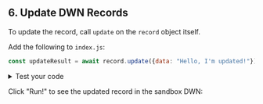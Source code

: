## 6. Update DWN Records

To update the record, call `update` on the `record` object itself.

Add the following to `index.js`:
```js
const updateResult = await record.update({data: "Hello, I'm updated!"});
```

<details>
<summary>Test your code</summary>
<p>
To see the record that was updated in the DWN, add the following to <code>index.js</code>:

```js
console.log('Update result: ', await record.data.text());
```

The output will resemble:

```js
Update result: Hello, I'm updated!
```

</p>
</details>

Click "Run!" to see the updated record in the sandbox DWN: